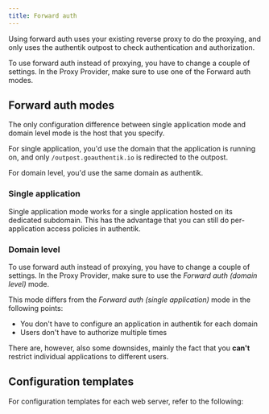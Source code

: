 ```yaml
---
title: Forward auth
---
```


Using forward auth uses your existing reverse proxy to do the proxying, and only uses the authentik outpost to check authentication and authorization.

To use forward auth instead of proxying, you have to change a couple of settings.
In the Proxy Provider, make sure to use one of the Forward auth modes.

## Forward auth modes

The only configuration difference between single application mode and domain level mode is the host that you specify.

For single application, you'd use the domain that the application is running on, and only `/outpost.goauthentik.io` is redirected to the outpost.

For domain level, you'd use the same domain as authentik.

### Single application

Single application mode works for a single application hosted on its dedicated subdomain. This has the advantage that you can still do per-application access policies in authentik.

### Domain level

To use forward auth instead of proxying, you have to change a couple of settings.
In the Proxy Provider, make sure to use the _Forward auth (domain level)_ mode.

This mode differs from the _Forward auth (single application)_ mode in the following points:

-   You don't have to configure an application in authentik for each domain
-   Users don't have to authorize multiple times

There are, however, also some downsides, mainly the fact that you **can't** restrict individual applications to different users.

## Configuration templates

For configuration templates for each web server, refer to the following:


<DocCardList items={useCurrentSidebarCategory().items} />
